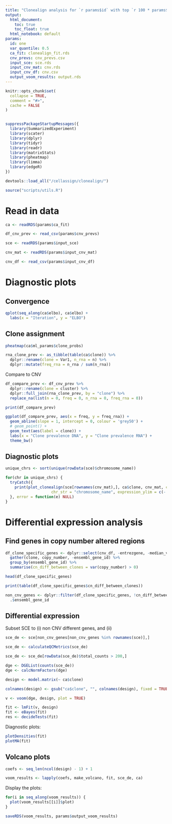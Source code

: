 ```yaml
---
title: "Clonealign analysis for `r params$id` with top `r 100 * params$var_quantile`% most variable genes"
output:
  html_document: 
    toc: true
    toc_float: true
  html_notebook: default
params:
  id: one
  var_quantile: 0.5
  ca_fit: clonealign_fit.rds
  cnv_prevs: cnv_prevs.csv
  input_sce: sce.rds
  input_cnv_mat: cnv.rds
  input_cnv_df: cnv.csv
  output_voom_results: output.rds
---
```


```r
knitr::opts_chunk$set(
  collapse = TRUE,
  comment = "#>",
  cache = FALSE
)


suppressPackageStartupMessages({
  library(SummarizedExperiment)
  library(scater)
  library(dplyr)
  library(tidyr)
  library(readr)
  library(matrixStats)
  library(pheatmap)
  library(limma)  
  library(edgeR)
})

devtools::load_all("/cellassign/clonealign/")

source("scripts/utils.R")
```


# Read in data

```r
ca <- readRDS(params$ca_fit)
```

```r
df_cnv_prev <- read_csv(params$cnv_prevs)
```

```r
sce <- readRDS(params$input_sce)
```

```r
cnv_mat <- readRDS(params$input_cnv_mat)
```

```r
cnv_df <- read_csv(params$input_cnv_df)
```





# Diagnostic plots

## Convergence

```r
qplot(seq_along(ca$elbo), ca$elbo) +
  labs(x = "Iteration", y = "ELBO")
```

## Clone assignment

```r
pheatmap(ca$ml_params$clone_probs)
```


```r
rna_clone_prev <- as_tibble(table(ca$clone)) %>% 
  dplyr::rename(clone = Var1, n_rna = n) %>% 
  dplyr::mutate(freq_rna = n_rna / sum(n_rna))
```

Compare to CNV

```r
df_compare_prev <- df_cnv_prev %>% 
  dplyr::rename(clone = cluster) %>% 
  dplyr::full_join(rna_clone_prev, by = "clone") %>% 
  replace_na(list(n = 0, freq = 0, n_rna = 0, freq_rna = 0))

print(df_compare_prev)
```


```r
ggplot(df_compare_prev, aes(x = freq, y = freq_rna)) +
  geom_abline(slope = 1, intercept = 0, colour = 'grey50') +
  # geom_point() +
  geom_text(aes(label = clone)) +
  labs(x = "Clone prevalence DNA", y = "Clone prevalence RNA") +
  theme_bw() 
```

## Diagnostic plots

```r
unique_chrs <- sort(unique(rowData(sce)$chromosome_name))

for(chr in unique_chrs) {
  tryCatch({
    print(plot_clonealign(sce[rownames(cnv_mat),], ca$clone, cnv_mat, chromosome = chr,
                    chr_str = "chromosome_name", expression_ylim = c(-.2, .2)))
  }, error = function(e) NULL)
}
```


# Differential expression analysis


## Find genes in copy number altered regions


```r
df_clone_specific_genes <- dplyr::select(cnv_df, -entrezgene, -median_var_copy_number) %>% 
  gather(clone, copy_number, -ensembl_gene_id) %>% 
  group_by(ensembl_gene_id) %>% 
  summarise(cn_diff_between_clones = var(copy_number) > 0)

head(df_clone_specific_genes)
```

```r
print(table(df_clone_specific_genes$cn_diff_between_clones))
```

```r
non_cnv_genes <- dplyr::filter(df_clone_specific_genes, !cn_diff_between_clones) %>% 
  .$ensembl_gene_id
```


## Differential expression

Subset SCE to (i) non CNV different genes, and (ii)

```r
sce_de <- sce[non_cnv_genes[non_cnv_genes %in% rownames(sce)],]
```

```r
sce_de <- calculateQCMetrics(sce_de)

sce_de <- sce_de[rowData(sce_de)$total_counts > 200,]
```



```r
dge <- DGEList(counts(sce_de))
dge <- calcNormFactors(dge)

design <- model.matrix(~ ca$clone)

colnames(design) <- gsub("ca$clone", "", colnames(design), fixed = TRUE)

v <- voom(dge, design, plot = TRUE)

fit <- lmFit(v, design)
fit <- eBayes(fit)
res <- decideTests(fit)

```

Diagnostic plots:

```r
plotDensities(fit)
plotMA(fit)
```

## Volcano plots

```r
coefs <- seq_len(ncol(design) - 1) + 1

voom_results <- lapply(coefs, make_volcano, fit, sce_de, ca)
```

Display the plots:

```r
for(i in seq_along(voom_results)) {
  plot(voom_results[[i]]$plot)
}
```

```r
saveRDS(voom_results, params$output_voom_results)
```


